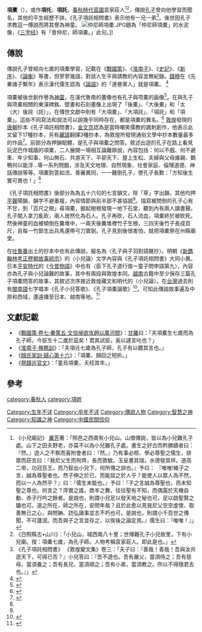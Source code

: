 {{Infobox Biography
| subject_name   = 項橐
| image_name     = 
| image_size     = 
| image_caption  = 
| date_of_birth  = 生年不詳
| place_of_birth = [[莒國|莒國]]
| date_of_death  = 卒年不詳
| place_of_death = 卒地不詳
| known_for     = 神童
}}

'''項橐'''（{{bd|？||？|catIdx=X项}}），或作'''項仛'''、'''項託'''，[[春秋時代|春秋時代]][[莒國|莒國]]袁家莊人<ref>《小兒廟記》 [[厲芳|厲芳]]著：「照邑之西南有小兒山。山僧傳說，皆以為小兒難孔子處。山下之田夫野老，亦莫不以為小兒難孔子處。書生之好古而矜勝蹟者曰：『然。』遊人之不察而喜附會者曰：『然。』乃有事必核、學必尊聖之儒生，排眾而莊言曰：『我尼父生而徇齊，長而敦敏。玉呈書其瑞，水德發其祥。道高二帝，功冠百王。而乃智出小兒下，何所傳之誤也。』予曰： 『唯唯!維子之言，誠為尊聖者也。然子伸之於已，而能屈之於人乎？能使人以眾人為不然，而以一人為然乎？』曰：『儒生未能也。』予曰：『子之言誠為尊聖也，而未知聖之尊也。何言之？萍實之謠，商羊之舞，往往聖有不知，而偶露於天機自動、赤子行吟之餘者。是說也，則謂小兒足以發天地之秘也可，足以啟聖賢之牖也可。道之所在，師之所在，安問年哉？且於此愈以見我尼父空空虛懷、取善無已之心，與問聃、訪弘諸事並志不朽也可。是說也，則謂小千百世之傳聞，不可蘧泯。而吾與子之言並存之，以俟後之論定焉。』儒生曰：『唯唯！』」</ref><ref>《日照縣志•山川》：「小兒山，城西南八十里；世傳難孔子小兒故里，下有小兒廟。按：項橐七歲，為孔子師。人物考稱袁家莊人。即此是也。」</ref>，傳說[[孔子|孔子]]曾向他學習而聞名，其他的平生經歷不詳。《孔子項託相問書》表示他有一兄一弟<ref>《孔子項託相問書》 《敦煌變文集》卷三：「夫子曰：『善哉！善哉！吾與汝共遊天下，可得已否？』小兒答曰：『吾不遊也。吾有嚴父，當須侍之；吾有慈母，當須養之；吾有長兄，當須順之；吾有小弟，當須教之。所以不得隨君去也。』」</ref>。後世因孔子求教這一傳說而將其譽為神童。
[[File:仲尼師項橐.JPG|thumb]]題為「仲尼師項橐」的水泥像，《[[三字经|三字经]]》有「昔仲尼，師項橐。」此句。]]

==傳說==
傳說孔子曾經向七歲的項橐學習，記載在《[[戰國策|戰國策]]》、《[[淮南子|淮南子]]》、《[[史記|史記]]》、《[[新序|新序]]》、《[[論衡|論衡]]》等書，但寥寥幾語，對該人生平與請教的內容並無紀錄。[[錢穆|錢穆]]在《先秦諸子繫年》表示漢代儒生認為《[[論語|論語]]》的「達巷黨人」就是項橐。
<ref>{{cite book |author=|title=《孔子辭典》|date=2013-09-27|publisher=聯經出版公司|location=台灣|language=zh-tw|isbn=9789570842012 }}</ref>

項橐被後世創作譽為[[神童|神童]]，在漢代魯南的畫像也有孔子與项橐的画像<ref>{{cite book |author=李锦山|title=《鲁南汉画像石研究》|date=2008-04-01|publisher=知识产权出版社|location=中國|language=zh-cn|isbn=9787801988263 }}</ref>。在與孔子與项橐相關的東漢碑銘、壁畫和石刻畫像上出現了「後橐」、「大後橐」和「太（大）後詫（託）」，在傳世文獻中則有「大項橐」、「大項託」、「項託」和「項橐」。這些不同寫法和說法可以說幾乎同時存在，都是項橐的異名。<ref>{{cite journal |author=邢義田|journal=《九州学林》|title=〈漢代畫像項橐考〉|date=1993-12-29|volume=第6卷|issue=第3期|publisher=香港城市大学中国文化中心|location=香港|language=zh-hk|isbn=}}</ref>
{{wikisource|孔子项讬相问书}}
[[敦煌|敦煌]]發現的[[唐朝|唐朝]]抄本《孔子項託相問書》，[[金文京|金文京]]認為是當時嘲笑儒教的諷刺創作，他表示此文留下17種抄本，另有[[藏語|藏語]]翻譯3種抄本，為敦煌所發現通俗文學中抄本數量最多的作品<ref name="金文京">{{cite book |author=金文京|chapter=〈孔子的傳說─〈孔子項託相問書〉考〉|title=《俗文學學術研討會會議論文集》|date=2006|publisher=中央研究院歷史語言研究所|location=台灣|language=zh-tw|isbn= }}</ref>。前部分為押韻賦體，是孔子與項橐之問答。敘述出遊的孔子在路上看見玩泥巴作城牆的項橐，二人展開一場相互論難辯說，內容包括：何以不戲、何不避車、年少知事、何山無石、共游天下、平卻天下、屋上生松、夫婦與父母誰親、鵝鴨何以能浮...等一系列問題，涉及天文地理、自然現象、社會家庭、倫理道德、神話傳說等等。項橐對答如流、善審異同，一一難倒孔子，使孔子長歎：「方知後生實可畏也！」<ref name="伏俊琏"/>

《孔子項託相問書》後部分為為五十六句的七言韻文，除「草」字出韻，其他均押[[平聲|平聲]]陽韻，韻字不避重複，內容情節與前半部不甚協調<ref name="伏俊琏"/>。描寫被問倒的孔子心有不甘，到「百尺之樹」尋項橐，掘起樹根發現一地下石堂，聽到內有兩人讀書聲。孔子闖入拿刀亂砍，兩人居然化為石人。孔子再砍，石人流血，項橐終於被砍死。然後神童的血被傾倒在糞堆中，一兩天後糞堆裡竹子生根，三四天後竹子長成百尺，且每一竹節生出兵馬還帶弓刀寶劍。孔子見到後很害怕，就把項橐祭在州縣廟堂。

在[[吐魯番|吐魯番]]出土的抄本中也有此傳說，擬名為〈孔子與子羽對語雜抄〉。明朝《[[新鐫翰林考正歷朝故事統宗|新鐫翰林考正歷朝故事統宗]]》的〈小兒論〉文字內容與《孔子項託相問書》大同小異。日本[[平安時代|平安時代]]的《[[今昔物語|今昔物語]]》中也有〈臣下孔子道行值一童子問申語第九〉，內容亦為孔子與小兒論難的故事，其中有兩段與敦煌本同。[[越南|越南]]古籍中至少保存三篇孔子項橐問答的故事，其敘述次序接近敦煌藏文和明代的〈小兒論〉。在[[台灣|台灣]]過去則有[[閩南語|閩南語]]七字唱本《孔子小兒答歌》、《孔子項橐論歌》<ref>{{cite book |author=朱介凡|title=《中國謠俗論叢》|date=1978-08-15|publisher=聯經出版公司|location=台灣|language=zh-tw|isbn= }}</ref>。可知此傳說故事遍及中原和西域，還遠播至日本、越南等地。<ref name="伏俊琏">{{cite book |author=伏俊琏|chapter=〈《孔子项讬相问书》的写作时代与体制特征〉|title=《敦煌文学文献丛稿》|date=2011-07|publisher=中华书局|location=中國|language=zh-cn|isbn=9787101079838}}</ref>

== 文獻記載 ==
*《[[:s:戰國策/卷07#文信侯欲攻趙以廣河間|戰國策·卷七·秦策五·文信侯欲攻趙以廣河間]]》：[[甘羅|甘羅]]曰：「夫項櫜生七歲而為孔子師，今臣生十二歲於茲矣！君其試臣，奚以遽言叱也？」
*《[[:s:淮南子/脩務訓|淮南子·脩務訓]]》：「夫項讬七歲為孔子師，孔子有以聽其言也。」
*《[[:s:顏氏家訓/卷第5|顏氏家訓·歸心第十六]]》：「項橐、顏回之短折。」
*《[[:s:祭錢巡官文|祭錢巡官文]]》：「童烏項橐，夭枉其年。」

==參考==
{{reflist}}

[[category:春秋人|category:春秋人]]
[[category:項姓|category:項姓]]
[[Category:生年不详|Category:生年不详]]
[[Category:卒年不详|Category:卒年不详]]
[[Category:傳說人物|Category:傳說人物]]
[[Category:智慧之神|Category:智慧之神]]
[[Category:知識之神|Category:知識之神]]
[[Category:中國民間信仰|Category:中國民間信仰]]